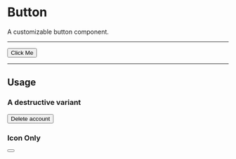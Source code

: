 
# Button

A customizable button component.

---
<ComponentWrapper>
<Button>Click Me</Button>
</ComponentWrapper>

---
## Usage

### A destructive variant
<ComponentWrapper>
<Button variant="destructive">Delete account</Button>
</ComponentWrapper>

### Icon Only
<ComponentWrapper>
<Button variant="ghost" size="icon"><Moon /></Button>
</ComponentWrapper>

